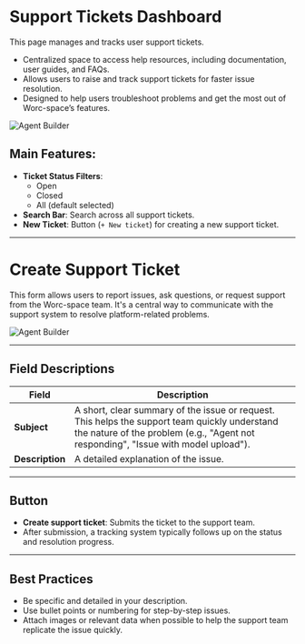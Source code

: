 # Support Tickets Dashboard

This page manages and tracks user support tickets.

- Centralized space to access help resources, including documentation, user guides, and FAQs.
- Allows users to raise and track support tickets for faster issue resolution.
- Designed to help users troubleshoot problems and get the most out of Worc-space’s features.

![Agent Builder](../../assets/create-agent/support.png)

## Main Features:

- **Ticket Status Filters**:
  - Open
  - Closed
  - All (default selected)
- **Search Bar**: Search across all support tickets.
- **New Ticket**: Button (`+ New ticket`) for creating a new support ticket.

---

# Create Support Ticket

This form allows users to report issues, ask questions, or request support from the Worc-space team. It's a central way to communicate with the support system to resolve platform-related problems.

![Agent Builder](../../assets/create-agent/create-ticket.png)

---

## Field Descriptions

| **Field**       | **Description**                                                                                                                                                                     |
| --------------- | ----------------------------------------------------------------------------------------------------------------------------------------------------------------------------------- |
| **Subject**     | A short, clear summary of the issue or request. This helps the support team quickly understand the nature of the problem (e.g., "Agent not responding", "Issue with model upload"). |
| **Description** | A detailed explanation of the issue.                                                                                                                                                |

---

## Button

- **Create support ticket**: Submits the ticket to the support team.
- After submission, a tracking system typically follows up on the status and resolution progress.

---

## Best Practices

- Be specific and detailed in your description.
- Use bullet points or numbering for step-by-step issues.
- Attach images or relevant data when possible to help the support team replicate the issue quickly.
